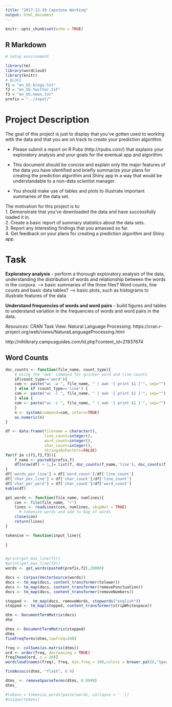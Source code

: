 ```yaml
---
title: "2017-12-29 Capstone Working"
output: html_document
---
```


```r
knitr::opts_chunk$set(echo = TRUE)
```

## R Markdown



```r
# Setup environment

library(tm)
library(wordcloud)
library(knitr)
# BLOGS
f1 = "en_US.blogs.txt"
f2 = "en_US.twitter.txt"
f3 = "en_US.news.txt"
prefix = "../input/"
```



# Project Description
The goal of this project is just to display that you've gotten used to working with the data and that you are on track to create your prediction algorithm.  

-  Please submit a report on R Pubs (http://rpubs.com/) that explains your exploratory analysis and your goals for the eventual app and algorithm. 

-  This document should be concise and explain only the major features of the data you have identified and briefly summarize your plans for creating the prediction algorithm and Shiny app in a way that would be understandable to a non-data scientist manager. 

-  You should make use of tables and plots to illustrate important summaries of the data set. 

The motivation for this project is to:  
  1. Demonstrate that you've downloaded the data and have successfully loaded it in.  
  2. Create a basic report of summary statistics about the data sets.  
  3. Report any interesting findings that you amassed so far.  
  4. Get feedback on your plans for creating a prediction algorithm and Shiny app.


# Task

**Exploratory analysis** - perform a thorough exploratory analysis of the data, understanding the distribution of words and relationship between the words in the corpora.
--> basic summaries of the three files? Word counts, line counts and basic data tables?
--> basic plots, such as histograms to illustrate features of the data

**Understand frequencies of words and word pairs** - build figures and tables to understand variation in the frequencies of words and word pairs in the data.

*Resources*:
CRAN Task View: Natural Language Processing:
https://cran.r-project.org/web/views/NaturalLanguageProcessing.html

http://nihlibrary.campusguides.com/ld.php?content_id=21937674



## Word Counts


```r
doc_counts <- function(file_name, count_type){
    # Using the 'awk' command for quicker word and line counts
    if(count_type=='word'){
    com <- paste("wc -w ", file_name, " | awk '{ print $1 }'", sep="")
    } else if (count_type=='line') {
    com <- paste("wc -l ", file_name, " | awk '{ print $1 }'", sep="")  
    } else {
    com <- paste("wc -c ", file_name, " | awk '{ print $1 }'", sep="")   
    }
    n <- system(command=com, intern=TRUE)
    as.numeric(n)
}

df <- data.frame(filename = character(),
                 line_count=integer(), 
                 word_count=integer(), 
                 char_count=integer(),
                 stringsAsFactors=FALSE) 
for(f in c(f1,f2,f3)){
    f_name <- paste0(prefix,f)
    df[nrow(df) + 1,]= list(f, doc_counts(f_name,'line'), doc_counts(f_name,'word'),  doc_counts(f_name,'char'))
}
df['words_per_line'] = df['word_count']/df['line_count']
df['char_per_line'] = df['char_count']/df['line_count']
df['char_per_word'] = df['char_count']/df['word_count']
kable(df)
```


```r
get_words <- function(file_name, numlines){
    con <- file(file_name, "r") 
    lines <- readLines(con, numlines, skipNul = TRUE)
      # tokenize words and add to bag of words
    close(con) 
    return(lines)
}

tokenise <- function(input_line){
  
}


#print(get_max_line(f1))
#print(get_max_line(f2))
words <- get_words(paste0(prefix,f2),20000)
```


```r
docs <- Corpus(VectorSource(words))
docs <- tm_map(docs, content_transformer(tolower))
docs <- tm_map(docs, content_transformer(removePunctuation))
docs <- tm_map(docs, content_transformer(removeNumbers))

stopped <-  tm_map(docs, removeWords, stopwords("english"))
stopped <- tm_map(stopped, content_transformer(stripWhitespace))

dtm <- DocumentTermMatrix(docs)
dtm

dtms <- DocumentTermMatrix(stopped)
dtms
findFreqTerms(dtms,lowfreq=200)

freq <- colSums(as.matrix(dtms))
ord <- order(freq, decreasing = TRUE)
freq[head(ord, n = 20)]
wordcloud(names(freq), freq, min.freq = 100,colors = brewer.pal(8,"Spectral"))

```

```r
findAssocs(dtms, "flash", 0.4)


```
```r
dtms_ <- removeSparseTerms(dtms, 0.9999)
dtms_

```


```r
#tokens = tokenize_words(paste(words, collapse = ' '))
#unique(tokens)
```

